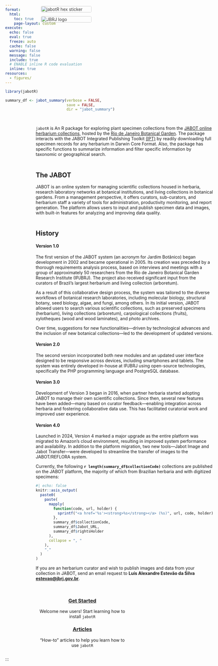```yaml
---
format:
  html:
    toc: true
    page-layout: custom
execute:
  echo: false
  eval: true
  freeze: auto
  cache: false
  warning: false
  message: false
  include: true
  # ENABLE inline R code evaluation
  inline: true
resources:
  - figures/
---
```


```r
library(jabotR)

summary_df <- jabot_summary(verbose = FALSE,
                            save = FALSE,
                            dir = "jabot_summary")
```


<style>
  .floating-logos {
    position: fixed;
    top: 60px;
    right: 450px;
    width: 165px;
    opacity: 0.85;
    z-index: 1;
  }

  .floating-logos img {
    display: block;
    width: 100%;
    margin-bottom: 12px;
    border-radius: 4px;
  }
</style>

<div class="floating-logos">
  <img src='/figures/jabotr_hex_sticker.png' alt='jabotR hex sticker'>
  <img src='/figures/jbrj_marca.jpg' alt='JBRJ logo'>
</div>

::: whitebox
::: {style="padding-left: 100px; padding-right: 50px; display: inline-block;"}

::: {layout-ncol="2"}

::: {style="text-align: left;"}

\
`jabotR` is An R package for exploring plant specimen collections from the [JABOT online herbarium collections](https://jabot.jbrj.gov.br/v3/consulta.php), hosted by the [Rio de Janeiro Botanical Garden](https://www.gov.br/jbrj/pt-br). The package interacts with the JABOT Integrated Publishing Toolkit [(IPT)](https://ipt.jbrj.gov.br/jabot) by readily downloading full specimen records for any herbarium in Darwin Core Format. Also, the package has specific functions to summarize information and filter specific information by taxonomic or geographical search.\
\

## The JABOT

JABOT is an online system for managing scientific collections housed in herbaria, research laboratory networks at botanical institutions, and living collections in botanical gardens. From a management perspective, it offers curators, sub-curators, and herbarium staff a variety of tools for administration, productivity monitoring, and report generation. The platform allows users to input and publish specimen data and images, with built-in features for analyzing and improving data quality.\
\

## History

#### Version 1.0
The first version of the JABOT system (an acronym for Jardim Botânico) began development in 2002 and became operational in 2005. Its creation was preceded by a thorough requirements analysis process, based on interviews and meetings with a group of approximately 50 researchers from the Rio de Janeiro Botanical Garden Research Institute (IPJBRJ). The project also received significant input from the curators of Brazil’s largest herbarium and living collection (arboretum).

As a result of this collaborative design process, the system was tailored to the diverse workflows of botanical research laboratories, including molecular biology, structural botany, seed biology, algae, and fungi, among others. In its initial version, JABOT allowed users to search various scientific collections, such as preserved specimens (herbarium), living collections (arboretum), carpological collections (fruits), xylotheques (wood and wood laminates), and photo archives.

Over time, suggestions for new functionalities—driven by technological advances and the inclusion of new botanical collections—led to the development of updated versions.

#### Version 2.0
The second version incorporated both new modules and an updated user interface designed to be responsive across devices, including smartphones and tablets. The system was entirely developed in-house at IPJBRJ using open-source technologies, specifically the PHP programming language and PostgreSQL database.

#### Version 3.0
Development of Version 3 began in 2016, when partner herbaria started adopting JABOT to manage their own scientific collections. Since then, several new features have been added—many based on curator feedback—enabling integration across herbaria and fostering collaborative data use. This has facilitated curatorial work and improved user experience.

#### Version 4.0
Launched in 2024, Version 4 marked a major upgrade as the entire platform was migrated to Amazon’s cloud environment, resulting in improved system performance and availability. In addition to the platform migration, two new tools—Jabot Image and Jabot Transfer—were developed to streamline the transfer of images to the JABOT/REFLORA system.

Currently, the following **`r length(summary_df$collectionCode)`** collections are published on the JABOT platform, the majority of which from Brazilian herbaria and with digitized specimens:

```r
#| echo: false
knitr::asis_output(
  paste0(
    paste(
      mapply(
        function(code, url, holder) {
          sprintf("<a href='%s'><strong>%s</strong></a> (%s)", url, code, holder)
        },
        summary_df$collectionCode,
        summary_df$Jabot_URL,
        summary_df$rightsHolder
      ),
      collapse = ", "
    ),
    "."
  )
)
```

If you are an herbarium curator and wish to publish images and data from your collection in JABOT, send an email request to **Luís Alexandre Estevão da Silva <estevao@jbrj.gov.br>**.\
\
:::
::: {style="display: flex; gap: 16px; justify-content: center; align-items: center;"}
:::
:::
:::
:::

::: mainbox
::: {style="padding-left: 100px; padding-right: 100px; display: inline-block;"}
::: {layout-ncol="2"}
::: {style="text-align: center;"}
### [Get Started](/get-started/index.qmd)

Welcome new users! Start learning how to install `jabotR`
:::

::: {style="text-align: center;"}
### [Articles](/articles/index.qmd)

"How-to" articles to help you learn how to use `jabotR`
:::
:::
:::
:::

:::
